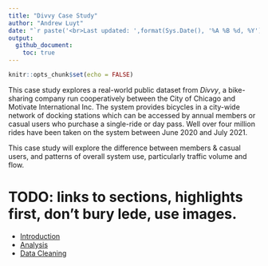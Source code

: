 ```yaml
---
title: "Divvy Case Study"
author: "Andrew Luyt"
date: "`r paste('<br>Last updated: ',format(Sys.Date(), '%A %B %d, %Y'))`"
output: 
  github_document:
    toc: true
---
```


```r
knitr::opts_chunk$set(echo = FALSE)
```

This case study explores a real-world public dataset from *Divvy*, a
bike-sharing company run cooperatively between the City of Chicago and
Motivate International Inc. The system provides bicycles in a city-wide
network of docking stations which can be accessed by annual members or
casual users who purchase a single-ride or day pass. Well over four
million rides have been taken on the system between June 2020 and July 2021.

This case study will explore the difference between members & casual
users, and patterns of overall system use, particularly traffic volume and flow.

# TODO: links to sections, highlights first, don't bury lede, use images.

- [Introduction](introduction.md)
- [Analysis](analysis-report.md)
- [Data Cleaning](process-bikeshare-data.md)

